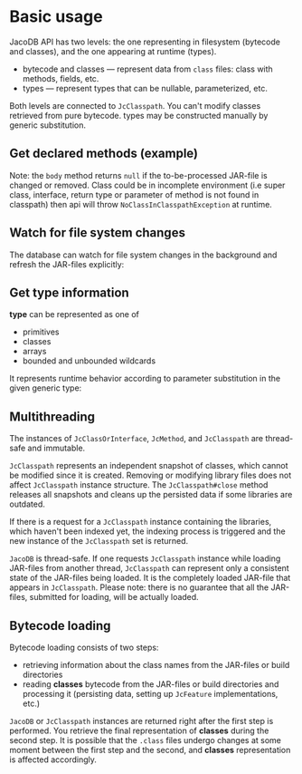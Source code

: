
# Basic usage

JacoDB API has two levels: the one representing in filesystem (bytecode and classes), and the one appearing at runtime
(types).

* bytecode and classes — represent data from `class` files: class with methods, fields, etc.
* types — represent types that can be nullable, parameterized, etc.

Both levels are connected to `JcClasspath`. You can't modify classes retrieved from pure bytecode.
types may be constructed manually by generic substitution.

## Get declared methods (example)

<JavaKotlinCodeBlock
    javaCode={Examples.getDeclaredMethods.java}
    kotlinCode={Examples.getDeclaredMethods.kotlin}
/>

Note: the `body` method returns `null` if the to-be-processed JAR-file is changed or removed. Class could be in
incomplete environment (i.e super class, interface, return type or parameter of method is not found in classpath)
then api will
throw `NoClassInClasspathException` at runtime.

## Watch for file system changes

The database can watch for file system changes in the background and refresh the JAR-files explicitly:

<JavaKotlinCodeBlock
    javaCode={Examples.watchFileSystem.java}
    kotlinCode={Examples.watchFileSystem.kotlin}
/>

## Get type information

**type** can be represented as one of

* primitives
* classes
* arrays
* bounded and unbounded wildcards

It represents runtime behavior according to parameter substitution in the given generic type:

<JavaKotlinCodeBlock
    javaCode={Examples.getTypeInformation.java}
    kotlinCode={Examples.getTypeInformation.kotlin}
/>

## Multithreading

The instances of `JcClassOrInterface`, `JcMethod`, and `JcClasspath` are thread-safe and immutable.

`JcClasspath` represents an independent snapshot of classes, which cannot be modified since it is created.
Removing or modifying library files does not affect `JcClasspath` instance structure. The `JcClasspath#close` method releases
all snapshots and cleans up the persisted data if some libraries are outdated.

<JavaKotlinCodeBlock
    javaCode={Examples.refreshDatabase.java}
    kotlinCode={Examples.refreshDatabase.kotlin}
/>

If there is a request for a `JcClasspath` instance containing the libraries, which haven't been indexed yet,
the indexing process is triggered and the new instance of the `JcClasspath` set is returned.

<JavaKotlinCodeBlock
    javaCode={Examples.autoProcessing.java}
    kotlinCode={Examples.autoProcessing.kotlin}
/>

`JacoDB` is thread-safe. If one requests `JcClasspath` instance while loading JAR-files from another thread,
`JcClasspath` can represent only a consistent state of the JAR-files being loaded. It is the completely loaded
JAR-file that appears in `JcClasspath`. Please note: there is no guarantee that all the JAR-files, submitted for loading, will be actually loaded.

<JavaKotlinCodeBlock
    javaCode={Examples.newThread.java}
    kotlinCode={Examples.newThread.kotlin}
/>

## Bytecode loading

Bytecode loading consists of two steps:

* retrieving information about the class names from the JAR-files or build directories
* reading **classes** bytecode from the JAR-files or build directories and processing it (persisting data, setting up `JcFeature` implementations, etc.)

`JacoDB` or `JcClasspath` instances are returned right after the first step is performed. You retrieve the final representation
of **classes** during the second step. It is possible that the `.class` files undergo changes at some moment between the first step
and the second, and **classes** representation is affected accordingly.